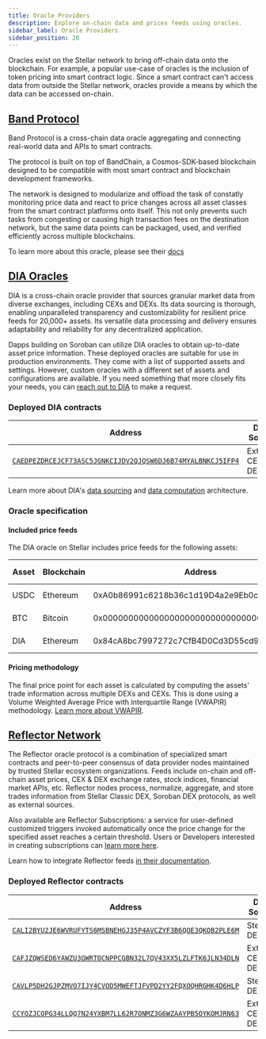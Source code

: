 ```yaml
---
title: Oracle Providers
description: Explore on-chain data and prices feeds using oracles.
sidebar_label: Oracle Providers
sidebar_position: 20
---
```


Oracles exist on the Stellar network to bring off-chain data onto the blockchain. For example, a popular use-case of oracles is the inclusion of token pricing into smart contract logic. Since a smart contract can't access data from outside the Stellar network, oracles provide a means by which the data can be accessed on-chain.

## [Band Protocol](https://www.bandprotocol.com/standard-dataset)

Band Protocol is a cross-chain data oracle aggregating and connecting real-world data and APIs to smart contracts.

The protocol is built on top of BandChain, a Cosmos-SDK-based blockchain designed to be compatible with most smart contract and blockchain development frameworks.

The network is designed to modularize and offload the task of constatly monitoring price data and react to price changes across all asset classes from the smart contract platforms onto itself. This not only prevents such tasks from congesting or causing high transaction fees on the destination network, but the same data points can be packaged, used, and verified efficiently across multiple blockchains.

To learn more about this oracle, please see their [docs](https://docs.bandchain.org/)

## [DIA Oracles](https://www.diadata.org/)

DIA is a cross-chain oracle provider that sources granular market data from diverse exchanges, including CEXs and DEXs. Its data sourcing is thorough, enabling unparalleled transparency and customizability for resilient price feeds for 20,000+ assets. Its versatile data processing and delivery ensures adaptability and reliability for any decentralized application.

Dapps building on Soroban can utilize DIA oracles to obtain up-to-date asset price information. These deployed oracles are suitable for use in production environments. They come with a list of supported assets and settings. However, custom oracles with a different set of assets and configurations are available. If you need something that more closely fits your needs, you can [reach out to DIA](https://docs.diadata.org/introduction/request-an-oracle) to make a request.

### Deployed DIA contracts

| Address | Data Source | Network |
| --- | --- | --- |
| [`CAEDPEZDRCEJCF73ASC5JGNKCIJDV2QJQSW6DJ6B74MYALBNKCJ5IFP4`](https://stellar.expert/explorer/testnet/contract/CAEDPEZDRCEJCF73ASC5JGNKCIJDV2QJQSW6DJ6B74MYALBNKCJ5IFP4) | External CEXs & DEXs | Testnet |

Learn more about DIA's [data sourcing](https://docs.diadata.org/use-nexus-product/nexus/data-sourcing) and [data computation](https://docs.diadata.org/use-nexus-product/nexus/data-computation) architecture.

### Oracle specification

#### Included price feeds

The DIA oracle on Stellar includes price feeds for the following assets:

| Asset | Blockchain | Address | Markets Overview |
| --- | --- | --- | --- |
| USDC | Ethereum | 0xA0b86991c6218b36c1d19D4a2e9Eb0cE3606eB48 | [USDC Information](https://www.diadata.org/app/price/asset/Ethereum/0xA0b86991c6218b36c1d19D4a2e9Eb0cE3606eB48/) |
| BTC | Bitcoin | 0x0000000000000000000000000000000000000000 | [BTC Information](https://www.diadata.org/app/price/asset/Bitcoin/0x0000000000000000000000000000000000000000/) |
| DIA | Ethereum | 0x84cA8bc7997272c7CfB4D0Cd3D55cd942B3c9419 | [DIA Information](https://www.diadata.org/app/price/asset/Ethereum/0x84cA8bc7997272c7CfB4D0Cd3D55cd942B3c9419/) |

#### Pricing methodology

The final price point for each asset is calculated by computing the assets' trade information across multiple DEXs and CEXs. This is done using a Volume Weighted Average Price with Interquartile Range (VWAPIR) methodology. [Learn more about VWAPIR](https://docs.diadata.org/products/token-price-feeds/exchangeprices/vwapir-volume-weighted-average-price-with-interquartile-range-filter).

## [Reflector Network](https://reflector.network)

The Reflector oracle protocol is a combination of specialized smart contracts and peer-to-peer consensus of data provider nodes maintained by trusted Stellar ecosystem organizations. Feeds include on-chain and off-chain asset prices, CEX & DEX exchange rates, stock indices, financial market APIs, etc. Reflector nodes process, normalize, aggregate, and store trades information from Stellar Classic DEX, Soroban DEX protocols, as well as external sources.

Also available are Reflector Subscriptions: a service for user-defined customized triggers invoked automatically once the price change for the specified asset reaches a certain threshold. Users or Developers interested in creating subscriptions can [learn more here](https://reflector.network/subscription).

Learn how to integrate Reflector feeds [in their documentation](https://reflector.network/docs).

### Deployed Reflector contracts

| Address | Data Source | Network |
| --- | --- | --- |
| [`CALI2BYU2JE6WVRUFYTS6MSBNEHGJ35P4AVCZYF3B6QOE3QKOB2PLE6M`](https://stellar.expert/explorer/public/contract/CALI2BYU2JE6WVRUFYTS6MSBNEHGJ35P4AVCZYF3B6QOE3QKOB2PLE6M) | Stellar DEX | Mainnet |
| [`CAFJZQWSED6YAWZU3GWRTOCNPPCGBN32L7QV43XX5LZLFTK6JLN34DLN`](https://stellar.expert/explorer/public/contract/CAFJZQWSED6YAWZU3GWRTOCNPPCGBN32L7QV43XX5LZLFTK6JLN34DLN) | External CEXs & DEXs | Mainnet |
| [`CAVLP5DH2GJPZMVO7IJY4CVOD5MWEFTJFVPD2YY2FQXOQHRGHK4D6HLP`](https://stellar.expert/explorer/testnet/contract/CAVLP5DH2GJPZMVO7IJY4CVOD5MWEFTJFVPD2YY2FQXOQHRGHK4D6HLP) | Stellar DEX | Testnet |
| [`CCYOZJCOPG34LLQQ7N24YXBM7LL62R7ONMZ3G6WZAAYPB5OYKOMJRN63`](https://stellar.expert/explorer/testnet/contract/CCYOZJCOPG34LLQQ7N24YXBM7LL62R7ONMZ3G6WZAAYPB5OYKOMJRN63) | External CEXs & DEXs | Testnet |
